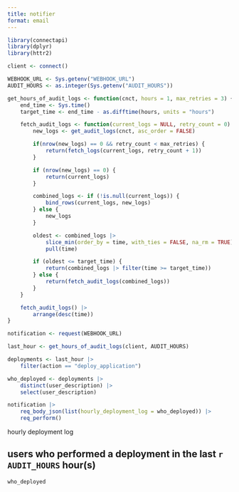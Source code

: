 ```yaml
---
title: notifier
format: email
---
```


```r
library(connectapi)
library(dplyr)
library(httr2)

client <- connect()

WEBHOOK_URL <- Sys.getenv("WEBHOOK_URL")
AUDIT_HOURS <- as.integer(Sys.getenv("AUDIT_HOURS"))

get_hours_of_audit_logs <- function(cnct, hours = 1, max_retries = 3) {
    end_time <- Sys.time()
    target_time <- end_time - as.difftime(hours, units = "hours")

    fetch_audit_logs <- function(current_logs = NULL, retry_count = 0) {
        new_logs <- get_audit_logs(cnct, asc_order = FALSE)

        if(nrow(new_logs) == 0 && retry_count < max_retries) {
            return(fetch_logs(current_logs, retry_count + 1))
        }

        if (nrow(new_logs) == 0) {
            return(current_logs)
        }

        combined_logs <- if (!is.null(current_logs)) {
            bind_rows(current_logs, new_logs)
        } else {
            new_logs
        }

        oldest <- combined_logs |>
            slice_min(order_by = time, with_ties = FALSE, na_rm = TRUE) |>
            pull(time)

        if (oldest <= target_time) {
            return(combined_logs |> filter(time >= target_time))
        } else {
            return(fetch_audit_logs(combined_logs))
        }
    }

    fetch_audit_logs() |>
        arrange(desc(time))
}

notification <- request(WEBHOOK_URL)
```


```r
last_hour <- get_hours_of_audit_logs(client, AUDIT_HOURS)

deployments <- last_hour |>
    filter(action == "deploy_application")

who_deployed <- deployments |>
    distinct(user_description) |>
    select(user_description)

notification |>
    req_body_json(list(hourly_deployment_log = who_deployed)) |>
    req_perform()
```


::: {.email}
::: {.subject}
hourly deployment log
:::

## users who performed a deployment in the last `r AUDIT_HOURS` hour(s)
```r
who_deployed
```
:::
